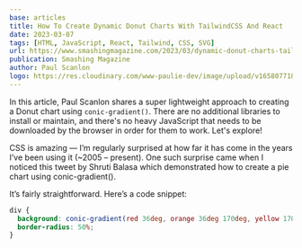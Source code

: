 ```yaml
---
base: articles
title: How To Create Dynamic Donut Charts With TailwindCSS And React
date: 2023-03-07
tags: [HTML, JavaScript, React, Tailwind, CSS, SVG]
url: https://www.smashingmagazine.com/2023/03/dynamic-donut-charts-tailwind-css-react/
publication: Smashing Magazine
author: Paul Scanlon
logo: https://res.cloudinary.com/www-paulie-dev/image/upload/v1658077182/paulie.dev/Logos/smashing-magazine-logo_rhvh4j.png
---
```


In this article, Paul Scanlon shares a super lightweight approach to creating a Donut chart using `conic-gradient()`.
There are no additional libraries to install or maintain, and there's no heavy JavaScript that needs to be downloaded by
the browser in order for them to work. Let's explore!

CSS is amazing — I’m regularly surprised at how far it has come in the years I’ve been using it (~2005 – present). One such surprise came when I noticed this tweet by Shruti Balasa which demonstrated how to create a pie chart using conic-gradient().

It’s fairly straightforward. Here’s a code snippet:

```css
div {
  background: conic-gradient(red 36deg, orange 36deg 170deg, yellow 170deg);
  border-radius: 50%;
}
```
